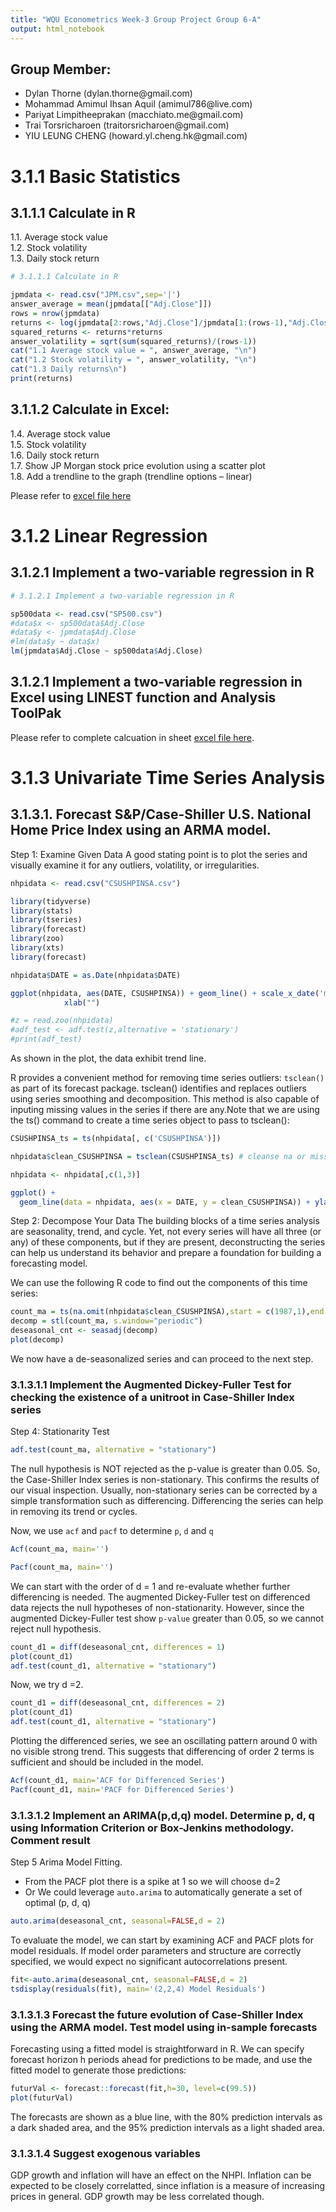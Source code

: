 ```yaml
---
title: "WQU Econometrics Week-3 Group Project Group 6-A"
output: html_notebook
---
```


## Group Member:  
- Dylan Thorne (dylan.thorne@gmail.com)  
- Mohammad Amimul Ihsan Aquil (amimul786@live.com)  
- Pariyat Limpitheeprakan (macchiato.me@gmail.com)  
- Trai Torsricharoen (traitorsricharoen@gmail.com)  
- YIU LEUNG CHENG (howard.yl.cheng.hk@gmail.com)  

# 3.1.1 Basic Statistics
## 3.1.1.1 Calculate in R
1.1. Average stock value  
1.2. Stock volatility  
1.3. Daily stock return  

```r

# 3.1.1.1 Calculate in R

jpmdata <- read.csv("JPM.csv",sep='|')
answer_average = mean(jpmdata[["Adj.Close"]])
rows = nrow(jpmdata)
returns <- log(jpmdata[2:rows,"Adj.Close"]/jpmdata[1:(rows-1),"Adj.Close"])
squared_returns <- returns*returns
answer_volatility = sqrt(sum(squared_returns)/(rows-1))
cat("1.1 Average stock value = ", answer_average, "\n")
cat("1.2 Stock volatility = ", answer_volatility, "\n")
cat("1.3 Daily returns\n")
print(returns)
```
## 3.1.1.2 Calculate in Excel:  
1.4. Average stock value  
1.5. Stock volatility  
1.6. Daily stock return  
1.7. Show JP Morgan stock price evolution using a scatter plot  
1.8. Add a trendline to the graph (trendline options – linear)  

Please refer to [excel file here](./3.1.1 JPM.xlsx) 

# 3.1.2 Linear Regression
## 3.1.2.1 Implement a two-variable regression in R
```r

# 3.1.2.1 Implement a two-variable regression in R

sp500data <- read.csv("SP500.csv")
#data$x <- sp500data$Adj.Close
#data$y <- jpmdata$Adj.Close
#lm(data$y ~ data$x)
lm(jpmdata$Adj.Close ~ sp500data$Adj.Close)
```

## 3.1.2.1 Implement a two-variable regression in Excel using LINEST function and Analysis ToolPak

Please refer to complete calcuation in sheet [excel file here](./3.1.1 JPM.xlsx). 


# 3.1.3 Univariate Time Series Analysis
## 3.1.3.1. Forecast S&P/Case-Shiller U.S. National Home Price Index using an ARMA model.

Step 1: Examine Given Data
A good stating point is to plot the series and visually examine it for any outliers, volatility, or irregularities.
```r
nhpidata <- read.csv("CSUSHPINSA.csv")

library(tidyverse)
library(stats)
library(tseries)
library(forecast)
library(zoo)
library(xts)
library(forecast)

nhpidata$DATE = as.Date(nhpidata$DATE)

ggplot(nhpidata, aes(DATE, CSUSHPINSA)) + geom_line() + scale_x_date('month')  + ylab("Monthly CSUSHPINSA") +
            xlab("")

#z = read.zoo(nhpidata)
#adf_test <- adf.test(z,alternative = 'stationary')
#print(adf_test)
```
As shown in the plot, the data exhibit trend line.

R provides a convenient method for removing time series outliers: `tsclean()` as part of its forecast package. tsclean() identifies and replaces outliers using series smoothing and decomposition. This method is also capable of inputing missing values in the series if there are any.Note that we are using the ts() command to create a time series object to pass to tsclean():

```r
CSUSHPINSA_ts = ts(nhpidata[, c('CSUSHPINSA')])

nhpidata$clean_CSUSHPINSA = tsclean(CSUSHPINSA_ts) # cleanse na or missing value

nhpidata <- nhpidata[,c(1,3)]

ggplot() +
  geom_line(data = nhpidata, aes(x = DATE, y = clean_CSUSHPINSA)) + ylab('Monthly Cleaned CSUSHPINSA')
```
Step 2: Decompose Your Data
The building blocks of a time series analysis are seasonality, trend, and cycle. Yet, not every series will have all three (or any) of these components, but if they are present, deconstructing the series can help us understand its behavior and prepare a foundation for building a forecasting model.

We can use the following R code to find out the components of this time series:
```r
count_ma = ts(na.omit(nhpidata$clean_CSUSHPINSA),start = c(1987,1),end = c(2019,6), frequency=12)
decomp = stl(count_ma, s.window="periodic")
deseasonal_cnt <- seasadj(decomp)
plot(decomp)
```
We now have a de-seasonalized series and can proceed to the next step.

### 3.1.3.1.1 Implement the Augmented Dickey-Fuller Test for checking the existence of a unitroot in Case-Shiller Index series

Step 4: Stationarity Test
```r

adf.test(count_ma, alternative = "stationary")
```
The null hypothesis is NOT rejected as the p-value is greater than 0.05. So, the Case-Shiller Index series is non-stationary. This confirms the results of our visual inspection. Usually, non-stationary series can be corrected by a simple transformation such as differencing. Differencing the series can help in removing its trend or cycles.

Now, we use `acf` and `pacf` to determine `p`, `d` and `q`
```r
Acf(count_ma, main='')
```


```r
Pacf(count_ma, main='')
```
We can start with the order of d = 1 and re-evaluate whether further differencing is needed. The augmented Dickey-Fuller test on differenced data rejects the null hypotheses of non-stationarity. However, since the augmented Dickey-Fuller test show `p-value` greater than 0.05, so we cannot reject null hypothesis. 
```r
count_d1 = diff(deseasonal_cnt, differences = 1)
plot(count_d1)
adf.test(count_d1, alternative = "stationary")
```
Now, we try d =2.
```r
count_d1 = diff(deseasonal_cnt, differences = 2)
plot(count_d1)
adf.test(count_d1, alternative = "stationary")
```
Plotting the differenced series, we see an oscillating pattern around 0 with no visible strong trend. This suggests that differencing of order 2 terms is sufficient and should be included in the model.

```r
Acf(count_d1, main='ACF for Differenced Series')
Pacf(count_d1, main='PACF for Differenced Series')
```

### 3.1.3.1.2 Implement an ARIMA(p,d,q) model. Determine p, d, q using Information Criterion or Box-Jenkins methodology. Comment result

Step 5 Arima Model Fitting.

- From the PACF plot there is a spike at 1 so we will choose d=2 
- Or We could leverage `auto.arima` to automatically generate a set of optimal (p, d, q)
```r
auto.arima(deseasonal_cnt, seasonal=FALSE,d = 2)

```
To evaluate the model, we can start by examining ACF and PACF plots for model residuals. If model order parameters and structure are correctly specified, we would expect no significant autocorrelations present.
```r
fit<-auto.arima(deseasonal_cnt, seasonal=FALSE,d = 2)
tsdisplay(residuals(fit), main='(2,2,4) Model Residuals')
```


### 3.1.3.1.3 Forecast the future evolution of Case-Shiller Index using the ARMA model. Test model using in-sample forecasts

Forecasting using a fitted model is straightforward in R. We can specify forecast horizon h periods ahead for predictions to be made, and use the fitted model to generate those predictions:
```r
futurVal <- forecast::forecast(fit,h=30, level=c(99.5))
plot(futurVal)
```

The forecasts are shown as a blue line, with the 80% prediction intervals as a dark shaded area, and the 95% prediction intervals as a light shaded area.

### 3.1.3.1.4 Suggest exogenous variables

GDP growth and inflation will have an effect on the NHPI. Inflation can be expected to be closely correlatted, since inflation is a measure of increasing prices in general. GDP growth may be less correlated though.
